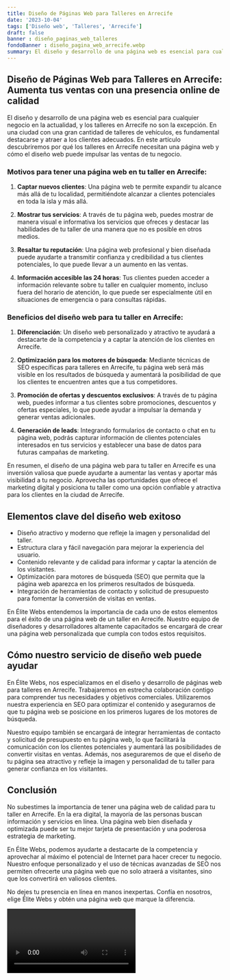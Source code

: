 ```yaml
---
title: Diseño de Páginas Web para Talleres en Arrecife
date: '2023-10-04'
tags: ['Diseño web', 'Talleres', 'Arrecife']
draft: false
banner : diseño_paginas_web_talleres
fondoBanner : diseño_pagina_web_arrecife.webp
summary: El diseño y desarrollo de una página web es esencial para cualquier negocio en la actualidad, y los talleres en Arrecife no son la excepción. En una ciudad con una gran cantidad de talleres de vehículos, es fundamental destacarse y atraer a los clientes adecuados. En este artículo descubriremos por qué los talleres en Arrecife necesitan una página web y cómo el diseño web puede impulsar las ventas de tu negocio.
---
```


## Diseño de Páginas Web para Talleres en Arrecife: Aumenta tus ventas con una presencia online de calidad

El diseño y desarrollo de una página web es esencial para cualquier negocio en la actualidad, y los talleres en Arrecife no son la excepción. En una ciudad con una gran cantidad de talleres de vehículos, es fundamental destacarse y atraer a los clientes adecuados. En este artículo descubriremos por qué los talleres en Arrecife necesitan una página web y cómo el diseño web puede impulsar las ventas de tu negocio.

### Motivos para tener una página web en tu taller en Arrecife:

1. **Captar nuevos clientes**: Una página web te permite expandir tu alcance más allá de tu localidad, permitiéndote alcanzar a clientes potenciales en toda la isla y más allá.

2. **Mostrar tus servicios**: A través de tu página web, puedes mostrar de manera visual e informativa los servicios que ofreces y destacar las habilidades de tu taller de una manera que no es posible en otros medios.

3. **Resaltar tu reputación**: Una página web profesional y bien diseñada puede ayudarte a transmitir confianza y credibilidad a tus clientes potenciales, lo que puede llevar a un aumento en las ventas.

4. **Información accesible las 24 horas**: Tus clientes pueden acceder a información relevante sobre tu taller en cualquier momento, incluso fuera del horario de atención, lo que puede ser especialmente útil en situaciones de emergencia o para consultas rápidas.

### Beneficios del diseño web para tu taller en Arrecife:

1. **Diferenciación**: Un diseño web personalizado y atractivo te ayudará a destacarte de la competencia y a captar la atención de los clientes en Arrecife.

2. **Optimización para los motores de búsqueda**: Mediante técnicas de SEO específicas para talleres en Arrecife, tu página web será más visible en los resultados de búsqueda y aumentará la posibilidad de que los clientes te encuentren antes que a tus competidores.

3. **Promoción de ofertas y descuentos exclusivos**: A través de tu página web, puedes informar a tus clientes sobre promociones, descuentos y ofertas especiales, lo que puede ayudar a impulsar la demanda y generar ventas adicionales.

4. **Generación de leads**: Integrando formularios de contacto o chat en tu página web, podrás capturar información de clientes potenciales interesados en tus servicios y establecer una base de datos para futuras campañas de marketing.

En resumen, el diseño de una página web para tu taller en Arrecife es una inversión valiosa que puede ayudarte a aumentar las ventas y aportar más visibilidad a tu negocio. Aprovecha las oportunidades que ofrece el marketing digital y posiciona tu taller como una opción confiable y atractiva para los clientes en la ciudad de Arrecife.

<GifSeo />

<Cta />

## Elementos clave del diseño web exitoso

- Diseño atractivo y moderno que refleje la imagen y personalidad del taller.
- Estructura clara y fácil navegación para mejorar la experiencia del usuario.
- Contenido relevante y de calidad para informar y captar la atención de los visitantes.
- Optimización para motores de búsqueda (SEO) que permita que la página web aparezca en los primeros resultados de búsqueda.
- Integración de herramientas de contacto y solicitud de presupuesto para fomentar la conversión de visitas en ventas.

En Élite Webs entendemos la importancia de cada uno de estos elementos para el éxito de una página web de un taller en Arrecife. Nuestro equipo de diseñadores y desarrolladores altamente capacitados se encargará de crear una página web personalizada que cumpla con todos estos requisitos.

## Cómo nuestro servicio de diseño web puede ayudar

En Élite Webs, nos especializamos en el diseño y desarrollo de páginas web para talleres en Arrecife. Trabajaremos en estrecha colaboración contigo para comprender tus necesidades y objetivos comerciales. Utilizaremos nuestra experiencia en SEO para optimizar el contenido y asegurarnos de que tu página web se posicione en los primeros lugares de los motores de búsqueda.

Nuestro equipo también se encargará de integrar herramientas de contacto y solicitud de presupuesto en tu página web, lo que facilitará la comunicación con los clientes potenciales y aumentará las posibilidades de convertir visitas en ventas. Además, nos aseguraremos de que el diseño de tu página sea atractivo y refleje la imagen y personalidad de tu taller para generar confianza en los visitantes.

## Conclusión

No subestimes la importancia de tener una página web de calidad para tu taller en Arrecife. En la era digital, la mayoría de las personas buscan información y servicios en línea. Una página web bien diseñada y optimizada puede ser tu mejor tarjeta de presentación y una poderosa estrategia de marketing.

En Élite Webs, podemos ayudarte a destacarte de la competencia y aprovechar al máximo el potencial de Internet para hacer crecer tu negocio. Nuestro enfoque personalizado y el uso de técnicas avanzadas de SEO nos permiten ofrecerte una página web que no solo atraerá a visitantes, sino que los convertirá en valiosos clientes.

No dejes tu presencia en línea en manos inexpertas. Confía en nosotros, elige Élite Webs y obtén una página web que marque la diferencia.

<Video />

<CtaBot job='Talleres' city='Arrecife'/>

<Gmaps query='Arrecife+españa+maps' />